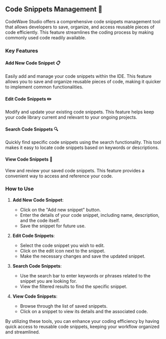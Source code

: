 ## Code Snippets Management 📝

CodeWave Studio offers a comprehensive code snippets management tool that allows developers to save, organize, and access reusable pieces of code efficiently. This feature streamlines the coding process by making commonly used code readily available.

### Key Features

#### Add New Code Snippet 📋

Easily add and manage your code snippets within the IDE. This feature allows you to save and organize reusable pieces of code, making it quicker to implement common functionalities.

#### Edit Code Snippets ✏️

Modify and update your existing code snippets. This feature helps keep your code library current and relevant to your ongoing projects.

#### Search Code Snippets 🔍

Quickly find specific code snippets using the search functionality. This tool makes it easy to locate code snippets based on keywords or descriptions.

#### View Code Snippets 👀

View and review your saved code snippets. This feature provides a convenient way to access and reference your code.

### How to Use

1. **Add New Code Snippet**:

   - Click on the "Add new snippet" button.
   - Enter the details of your code snippet, including name, description, and the code itself.
   - Save the snippet for future use.

2. **Edit Code Snippets**:

   - Select the code snippet you wish to edit.
   - Click on the edit icon next to the snippet.
   - Make the necessary changes and save the updated snippet.

3. **Search Code Snippets**:

   - Use the search bar to enter keywords or phrases related to the snippet you are looking for.
   - View the filtered results to find the specific snippet.

4. **View Code Snippets**:

   - Browse through the list of saved snippets.
   - Click on a snippet to view its details and the associated code.

By utilizing these tools, you can enhance your coding efficiency by having quick access to reusable code snippets, keeping your workflow organized and streamlined.
